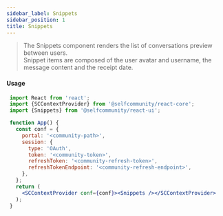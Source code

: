 ```yaml
---
sidebar_label: Snippets
sidebar_position: 1
title: Snippets
---
```


> The Snippets component renders the list of conversations preview between users.<br/>
Snippet items are composed of the user avatar and username, the message content and the receipt date.


<Logged><Snippets/></Logged>

#### Usage

```jsx
 import React from 'react';
 import {SCContextProvider} from '@selfcommunity/react-core';
 import {Snippets} from '@selfcommunity/react-ui';

 function App() {
   const conf = {
     portal: '<community-path>',
     session: {
       type: 'OAuth',
       token: '<community-token>',
       refreshToken: '<community-refresh-token>',
       refreshTokenEndpoint: '<community-refresh-endpoint>',
     },
   };
   return (
     <SCContextProvider conf={conf}><Snippets /></SCContextProvider>
   );
 }
```